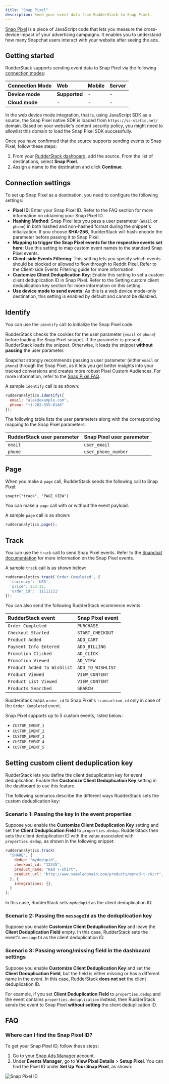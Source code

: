 ```yaml
---
title: "Snap Pixel"
description: Send your event data from RudderStack to Snap Pixel.
---
```


[Snap Pixel](https://ads.snapchat.com/) is a piece of JavaScript code that lets you measure the cross-device impact of your advertising campaigns. It enables you to understand how many Snapchat users interact with your website after seeing the ads.

## Getting started

RudderStack supports sending event data to Snap Pixel via the following <a href="https://rudderstack.com/docs/rudderstack-cloud/rudderstack-connection-modes/">connection modes</a>:

| **Connection Mode** | **Web** | **Mobile** | **Server** |
| :--- | :--- | :--- | :--- |
| **Device mode** | **Supported** | - | - |
| **Cloud mode** | - | - | - |

<div class="infoBlock">
In the web device mode integration, that is, using <Link to="/sources/event-streams/sdks/rudderstack-javascript-sdk">JavaScript SDK</Link> as a source, the Snap Pixel native SDK is loaded from <code class="inline-code">https://sc-static.net/</code> domain. Based on your website's content security policy, you might need to <Link to="/sources/event-streams/sdks/rudderstack-javascript-sdk/load-js-sdk/#allowlist-destination-domain">allowlist this domain</Link> to load the Snap Pixel SDK successfully.
</div>

Once you have confirmed that the source supports sending events to Snap Pixel, follow these steps:

1. From your [RudderStack dashboard](https://app.rudderstack.com/), add the source. From the list of destinations, select **Snap Pixel**.
2. Assign a name to the destination and click **Continue**.

## Connection settings

To set up Snap Pixel as a destination, you need to configure the following settings:

- **Pixel ID**: Enter your Snap Pixel ID. Refer to the <Link to="#faq">FAQ</Link> section for more information on obtaining your Snap Pixel ID.
- **Hashing Method**: Snap Pixel lets you pass a user parameter (`email` or `phone`) in both hashed and non-hashed format during the snippet's intialization. If you choose **SHA-256**, RudderStack will hash-encode the parameter before passing it to Snap Pixel.
- **Mapping to trigger the Snap Pixel events for the respective events set here**: Use this setting to map custom event names to the standard Snap Pixel events.
- **Client-side Events Filtering**: This setting lets you specify which events should be blocked or allowed to flow through to Reddit Pixel. Refer to the <Link to="/sources/sdks/event-filtering/">Client-side Events Filtering</Link> guide for more information.
- **Customize Client Deduplication Key**: Enable this setting to set a custom client deduplication ID in Snap Pixel. Refer to the <Link to="#setting-custom-client-deduplication-key">Setting custom client deduplication key</Link> section for more information on this setting.
- **Use device mode to send events**: As this is a web device mode-only destination, this setting is enabled by default and cannot be disabled.

## Identify

You can use the <Link to="/event-spec/standard-events/identify/">`identify`</Link> call to initialize the Snap Pixel code.

RudderStack checks the cookies for the user parameter (`email` or `phone`) before loading the Snap Pixel snippet. If the parameter is present, RudderStack loads the snippet. Otherwise, it loads the snippet **without passing** the user parameter.

<div class="infoBlock">
Snapchat strongly recommends passing a user parameter (either <code class="inline-code">email</code> or <code class="inline-code">phone</code>) through the Snap Pixel, as it lets you get better insights into your tracked conversions and creates more robust Pixel Custom Audiences. For more information, refer to the <a href="https://businesshelp.snapchat.com/s/article/pixel-website-install?language=en_US">Snap Pixel FAQ</a>.
</div>

A sample `identify` call is as shown:

```javascript
rudderanalytics.identify({
  email: "alex@example.com",
  phone: "+1-202-555-0146"
});   
```

The following table lists the user parameters along with the corresponding mapping to the Snap Pixel parameters:

| **RudderStack user parameter** | **Snap Pixel user parameter** |
| :--- | :--- |
| `email` | `user_email` |
| `phone` | `user_phone_number` |

## Page

When you make a <Link to="/event-spec/standard-events/page/">`page`</Link> call, RudderStack sends the following call to Snap Pixel:

```
snaptr("track", "PAGE_VIEW")
```

<div class="infoBlock">
You can make a <code class="inline-code">page</code> call with or without the event payload.
</div>

A sample `page` call is as shown:

```javascript
rudderanalytics.page();
```

## Track

You can use the <Link to="/event-spec/standard-events/track/">`track`</Link> call to send Snap Pixel events. Refer to the [Snapchat documentation](https://businesshelp.snapchat.com/s/article/pixel-website-install?language=en_US) for more information on the Snap Pixel events.

A sample `track` call is as shown below:

```javascript
rudderanalytics.track('Order Completed', {
  'currency': 'USD',
  'price': 333.33,
  'order_id': '11111111'
});
```

You can also send the following <Link to="/event-spec/ecommerce-events-spec/">RudderStack ecommerce events</Link>:

| **RudderStack event** | **Snap Pixel event** |
| :--- | :--- |
| `Order Completed` | `PURCHASE` |
| `Checkout Started` | `START_CHECKOUT` |
| `Product Added` | `ADD_CART` |
| `Payment Info Entered` | `ADD_BILLING` |
| `Promotion Clicked` | `AD_CLICK` |
| `Promotion Viewed` | `AD_VIEW` |
| `Product Added To Wishlist` | `ADD_TO_WISHLIST` |
| `Product Viewed` | `VIEW_CONTENT` |
| `Product List Viewed` | `VIEW_CONTENT` |
| `Products Searched` | `SEARCH` |

<div class="warningBlock">
RudderStack maps <code class="inline-code">order_id</code> to Snap Pixel's <code class="inline-code">transaction_id</code> only in case of the <code class="inline-code">Order Completed</code> event.  
</div>

Snap Pixel supports up to 5 custom events, listed below:

- `CUSTOM_EVENT_1`
- `CUSTOM_EVENT_2`
- `CUSTOM_EVENT_3`
- `CUSTOM_EVENT_4`
- `CUSTOM_EVENT_5`

## Setting custom client deduplication key

RudderStack lets you define the client deduplication key for event deduplication.  Enable the **Customize Client Deduplication Key** setting in the dashboard to use this feature.

The following scenarios describe the different ways RudderStack sets the custom deduplication key:

### Scenario 1: Passing the key in the event properties

Suppose you enable the **Customize Client Deduplication Key** setting and set the **Client Deduplication Field** to `properties.dedup`. RudderStack then sets the client deduplication ID with the value associated with `properties.dedup`, as shown in the following snippet:

```javascript
rudderanalytics.track(
  "SHARE", {
    dedup: "mydedupid",
    checkout_id: "12345",
    product_name: "Red T-shirt",
    product_url: "http://www.sampledomain.com/products/myred-t-shirt",
  }, {
    integrations: {},
  }
);
```

In this case, RudderStack sets `mydedupid` as the client deduplication ID.

### Scenario 2: Passing the `messageId` as the deduplication key

Suppose you enable **Customize Client Deduplication Key** and leave the **Client Deduplication Field** empty. In this case, RudderStack sets the event's `messageId` as the client deduplication ID.

### Scenario 3: Passing wrong/missing field in the dashboard settings

Suppose you enable **Customize Client Deduplication Key** and set the **Client Deduplication Field**, but the field is either missing or has a different name in the event. In this case, RudderStack **does not set** the client deduplication ID.

For example, if you set **Client Deduplication Field** to `properties.dedup` and the event contains `properties.deduplication` instead, then RudderStack sends the event to Snap Pixel **without setting** the client deduplication ID.

## FAQ

### Where can I find the Snap Pixel ID?

To get your Snap Pixel ID, follow these steps:

1. Go to your [Snap Ads Manager](https://ads.snapchat.com/) account. 
2. Under **Events Manager**, go to **View Pixel Details** > **Setup Pixel**. You can find the Pixel ID under **Set Up Your Snap Pixel**, as shown:

<img src="../../assets/event-stream-destinations/snap-pixel-id.png" alt="Snap Pixel ID" />
